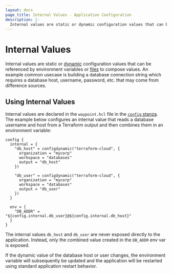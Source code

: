 ```yaml
---
layout: docs
page_title: Internal Values - Application Configuration
description: |-
  Internal values are static or dynamic configuration values that can be referenced by environment variable or files to compose values.
---
```


# Internal Values

Internal values are static or [dynamic](/docs/app-config/dynamic)
configuration values that can be referenced by environment variables
or [files](/docs/app-config/files) to compose values. An example common
usecase is building a database connection string which requires a database
host, username, password, etc. that may come from difference sources.

## Using Internal Values

Internal values are declared in the `waypoint.hcl` file in the
[`config` stanza](/docs/waypoint-hcl/config). The example below configures
an internal value that reads a database username and host from a Terraform
output and then combines them in an environment variable:

```hcl
config {
  internal = {
    "db_host" = configdynamic("terraform-cloud", {
      organization = "mycorp"
      workspace = "databases"
      output = "db_host"
    })

    "db_user" = configdynamic("terraform-cloud", {
      organization = "mycorp"
      workspace = "databases"
      output = "db_user"
    })
  }

  env = {
    "DB_ADDR" = "${config.internal.db_user}@${config.internal.db_host}"
  }
}
```

The internal values `db_host` and `db_user` are never exposed directly
to the application. Instead, only the combined value created in the
`DB_ADDR` env var is exposed.

If the dynamic value of the database host or user changes, the environment
variable will subsequently be updated and the application will be restarted
using standard application restart behavior.
